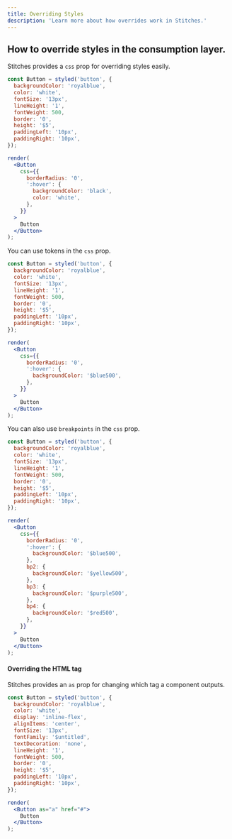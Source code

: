 ```yaml
---
title: Overriding Styles
description: 'Learn more about how overrides work in Stitches.'
---
```


## How to override styles in the consumption layer.

Stitches provides a `css` prop for overriding styles easily.

```jsx live manual
const Button = styled('button', {
  backgroundColor: 'royalblue',
  color: 'white',
  fontSize: '13px',
  lineHeight: '1',
  fontWeight: 500,
  border: '0',
  height: '$5',
  paddingLeft: '10px',
  paddingRight: '10px',
});

render(
  <Button
    css={{
      borderRadius: '0',
      ':hover': {
        backgroundColor: 'black',
        color: 'white',
      },
    }}
  >
    Button
  </Button>
);
```

You can use tokens in the `css` prop.

```jsx live manual
const Button = styled('button', {
  backgroundColor: 'royalblue',
  color: 'white',
  fontSize: '13px',
  lineHeight: '1',
  fontWeight: 500,
  border: '0',
  height: '$5',
  paddingLeft: '10px',
  paddingRight: '10px',
});

render(
  <Button
    css={{
      borderRadius: '0',
      ':hover': {
        backgroundColor: '$blue500',
      },
    }}
  >
    Button
  </Button>
);
```

You can also use `breakpoints` in the `css` prop.

```jsx live manual
const Button = styled('button', {
  backgroundColor: 'royalblue',
  color: 'white',
  fontSize: '13px',
  lineHeight: '1',
  fontWeight: 500,
  border: '0',
  height: '$5',
  paddingLeft: '10px',
  paddingRight: '10px',
});

render(
  <Button
    css={{
      borderRadius: '0',
      ':hover': {
        backgroundColor: '$blue500',
      },
      bp2: {
        backgroundColor: '$yellow500',
      },
      bp3: {
        backgroundColor: '$purple500',
      },
      bp4: {
        backgroundColor: '$red500',
      },
    }}
  >
    Button
  </Button>
);
```

#### Overriding the HTML tag

Stitches provides an `as` prop for changing which tag a component outputs.

```jsx live manual
const Button = styled('button', {
  backgroundColor: 'royalblue',
  color: 'white',
  display: 'inline-flex',
  alignItems: 'center',
  fontSize: '13px',
  fontFamily: '$untitled',
  textDecoration: 'none',
  lineHeight: '1',
  fontWeight: 500,
  border: '0',
  height: '$5',
  paddingLeft: '10px',
  paddingRight: '10px',
});

render(
  <Button as="a" href="#">
    Button
  </Button>
);
```
